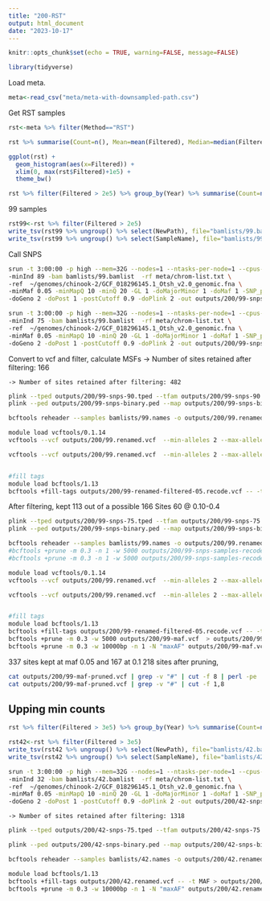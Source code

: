 ```yaml
---
title: "200-RST"
output: html_document
date: "2023-10-17"
---
```


```r
knitr::opts_chunk$set(echo = TRUE, warning=FALSE, message=FALSE)
```

```r
library(tidyverse)
```

Load meta.     
```r
meta<-read_csv("meta/meta-with-downsampled-path.csv")
```

Get RST samples    
```r
rst<-meta %>% filter(Method=="RST")

rst %>% summarise(Count=n(), Mean=mean(Filtered), Median=median(Filtered)) 
```

```r
ggplot(rst) +
  geom_histogram(aes(x=Filtered)) +
  xlim(0, max(rst$Filtered)+1e5) +
  theme_bw() 
```


```r
rst %>% filter(Filtered > 2e5) %>% group_by(Year) %>% summarise(Count=n(), Mean=mean(Filtered), Median=median(Filtered)) 
```

99 samples     

```r
rst99<-rst %>% filter(Filtered > 2e5) 
write_tsv(rst99 %>% ungroup() %>% select(NewPath), file="bamlists/99.bamlist", col_names = FALSE)
write_tsv(rst99 %>% ungroup() %>% select(SampleName), file="bamlists/99.names", col_names = FALSE)

```

Call SNPS

```sh
srun -t 3:00:00 -p high --mem=32G --nodes=1 --ntasks-per-node=1 --cpus-per-task=12 $HOME/angsd/angsd -nthreads 24 \
-minInd 89 -bam bamlists/99.bamlist  -rf meta/chrom-list.txt \
-ref  ~/genomes/chinook-2/GCF_018296145.1_Otsh_v2.0_genomic.fna \
-minMaf 0.05 -minMapQ 10 -minQ 20 -GL 1 -doMajorMinor 1 -doMaf 1 -SNP_pval 1e-6 \
-doGeno 2 -doPost 1 -postCutoff 0.9 -doPlink 2 -out outputs/200/99-snps-90 > outputs/200/99-snps.out 2> outputs/200/99-snps.err &

srun -t 3:00:00 -p high --mem=32G --nodes=1 --ntasks-per-node=1 --cpus-per-task=12 $HOME/angsd/angsd -nthreads 24 \
-minInd 75 -bam bamlists/99.bamlist  -rf meta/chrom-list.txt \
-ref  ~/genomes/chinook-2/GCF_018296145.1_Otsh_v2.0_genomic.fna \
-minMaf 0.05 -minMapQ 10 -minQ 20 -GL 1 -doMajorMinor 1 -doMaf 1 -SNP_pval 1e-6 \
-doGeno 2 -doPost 1 -postCutoff 0.9 -doPlink 2 -out outputs/200/99-snps-75 > outputs/200/99-snps-75.out 2> outputs/200/99-snps-75.err &
```


Convert to vcf and filter, calculate MSFs
	-> Number of sites retained after filtering: 166 

	-> Number of sites retained after filtering: 482 


```sh
plink --tped outputs/200/99-snps-90.tped --tfam outputs/200/99-snps-90.tfam --out outputs/200/99-snps-binary --recode --allow-extra-chr --noweb
plink --ped outputs/200/99-snps-binary.ped --map outputs/200/99-snps-binary.map --recode vcf --allow-extra-chr -out outputs/200/99-snps-samples-recode

bcftools reheader --samples bamlists/99.names -o outputs/200/99.renamed.vcf  outputs/200/99-snps-samples-recode.vcf 

module load vcftools/0.1.14 
vcftools --vcf outputs/200/99.renamed.vcf  --min-alleles 2 --max-alleles 2 --max-missing 0.4 --maf 0.05 --max-maf 0.4 --out outputs/200/99-renamed-filtered-05 --recode 

vcftools --vcf outputs/200/99.renamed.vcf  --min-alleles 2 --max-alleles 2 --max-missing 0.4 --maf 0.10 --max-maf 0.4 --out outputs/200/99-renamed-filtered-10 --recode 


#fill tags
module load bcftools/1.13
bcftools +fill-tags outputs/200/99-renamed-filtered-05.recode.vcf -- -t MAF  > outputs/200/99-maf.vcf

```

After filtering, kept 113 out of a possible 166 Sites
60 @ 0.10-0.4

```sh
plink --tped outputs/200/99-snps-75.tped --tfam outputs/200/99-snps-75.tfam --out outputs/200/99-snps-binary --recode --allow-extra-chr --noweb
plink --ped outputs/200/99-snps-binary.ped --map outputs/200/99-snps-binary.map --recode vcf --allow-extra-chr -out outputs/200/99-snps-samples-recode

bcftools reheader --samples bamlists/99.names -o outputs/200/99.renamed.vcf  outputs/200/99-snps-samples-recode.vcf 
#bcftools +prune -m 0.3 -n 1 -w 5000 outputs/200/99-snps-samples-recode.vcf 
#bcftools +prune -m 0.3 -n 1 -w 5000 outputs/200/99-snps-samples-recode.vcf  | grep -v "#" | wc  (gives 33 )

module load vcftools/0.1.14 
vcftools --vcf outputs/200/99.renamed.vcf  --min-alleles 2 --max-alleles 2 --max-missing 0.4 --maf 0.05 --max-maf 0.45 --out outputs/200/99-renamed-filtered-05 --recode 

vcftools --vcf outputs/200/99.renamed.vcf  --min-alleles 2 --max-alleles 2 --max-missing 0.4 --maf 0.10 --max-maf 0.45 --out outputs/200/99-renamed-filtered-10 --recode 


#fill tags
module load bcftools/1.13
bcftools +fill-tags outputs/200/99-renamed-filtered-05.recode.vcf -- -t MAF  > outputs/200/99-maf.vcf
bcftools +prune -m 0.3 -w 5000 outputs/200/99-maf.vcf  > outputs/200/99-maf-pruned.vcf
bcftools +prune -m 0.3 -w 10000bp -n 1 -N "maxAF" outputs/200/99-maf.vcf  > outputs/200/99-maf-pruned-n.vcf

```

337 sites kept at maf 0.05 and 167 at 0.1
218 sites after pruning,

```sh
cat outputs/200/99-maf-pruned.vcf | grep -v "#" | cut -f 8 | perl -pe 's/MAF=//g' | sort -n
cat outputs/200/99-maf-pruned.vcf | grep -v "#" | cut -f 1,8
```


## Upping min counts

```r
rst %>% filter(Filtered > 3e5) %>% group_by(Year) %>% summarise(Count=n(), Mean=mean(Filtered), Median=median(Filtered)) 
```



```r
rst42<-rst %>% filter(Filtered > 3e5) 
write_tsv(rst42 %>% ungroup() %>% select(NewPath), file="bamlists/42.bamlist", col_names = FALSE)
write_tsv(rst42 %>% ungroup() %>% select(SampleName), file="bamlists/42.names", col_names = FALSE)
```


```sh
srun -t 3:00:00 -p high --mem=32G --nodes=1 --ntasks-per-node=1 --cpus-per-task=12 $HOME/angsd/angsd -nthreads 24 \
-minInd 32 -bam bamlists/42.bamlist  -rf meta/chrom-list.txt \
-ref  ~/genomes/chinook-2/GCF_018296145.1_Otsh_v2.0_genomic.fna \
-minMaf 0.05 -minMapQ 10 -minQ 20 -GL 1 -doMajorMinor 1 -doMaf 1 -SNP_pval 1e-6 \
-doGeno 2 -doPost 1 -postCutoff 0.9 -doPlink 2 -out outputs/200/42-snps-75 > outputs/200/42-snps.out 2> outputs/200/42-snps.err &
```


	-> Number of sites retained after filtering: 1318 

```sh
plink --tped outputs/200/42-snps-75.tped --tfam outputs/200/42-snps-75.tfam --out outputs/200/42-snps-binary --recode --allow-extra-chr --noweb

plink --ped outputs/200/42-snps-binary.ped --map outputs/200/42-snps-binary.map --recode vcf --allow-extra-chr -out outputs/200/42-snps-samples-recode

bcftools reheader --samples bamlists/42.names -o outputs/200/42.renamed.vcf  outputs/200/42-snps-samples-recode.vcf 

module load bcftools/1.13
bcftools +fill-tags outputs/200/42.renamed.vcf -- -t MAF > outputs/200/42.renamed.maf.vcf
bcftools +prune -m 0.3 -w 10000bp -n 1 -N "maxAF" outputs/200/42.renamed.maf.vcf  > outputs/200/42-maf-pruned-n.vcf


```

